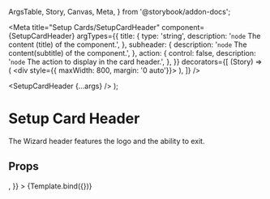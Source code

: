   ArgsTable,
  Story,
  Canvas,
  Meta,
} from '@storybook/addon-docs';

<Meta
  title="Setup Cards/SetupCardHeader"
  component={SetupCardHeader}
  argTypes={{
    title: {
      type: 'string',
      description: '`node` The content (title) of the component.',
    },
    subheader: {
      description: '`node` The content(subtitle) of the component.',
    },
    action: {
      control: false,
      description: '`node` The action to display in the card header.',
    },
  }}
  decorators={[
    (Story) => (
      <div style={{ maxWidth: 800, margin: '0 auto'}}>
        <Story />
      </div>
    ),
  ]}
/>

  <SetupCardHeader {...args} />
);

# Setup Card Header
The Wizard header features the logo and the ability to exit.

## Props
<ArgsTable story="." />

<Canvas>
  <Story
    name="Header"
    args={{
      title: 'Example Card Header',
      subheader: 'Donec ullamcorper nulla non metus auctor fringilla.',
      action: <Chip {...todo.args} />,
    }}
  >
    {Template.bind({})}
  </Story>
</Canvas>
